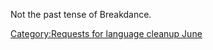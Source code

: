 {{nolanguage/box}}
[[Category:Requests for language cleanup June]]
Not the past tense of Breakdance.